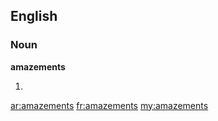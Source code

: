 ==English==

===Noun===
'''amazements'''

# {{plural of|[[amazement]]}}

[[ar:amazements]]
[[fr:amazements]]
[[my:amazements]]